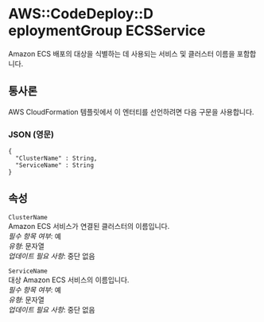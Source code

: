 # AWS::CodeDeploy::D eploymentGroup ECSService

Amazon ECS 배포의 대상을 식별하는 데 사용되는 서비스 및 클러스터 이름을 포함합니다.

## 통사론

AWS CloudFormation 템플릿에서 이 엔터티를 선언하려면 다음 구문을 사용합니다.

### JSON (영문)

```
{
  "ClusterName" : String,
  "ServiceName" : String
}
```

## 속성

`ClusterName`  
 Amazon ECS 서비스가 연결된 클러스터의 이름입니다.  
_필수 항목 여부_: 예  
_유형_: 문자열  
_업데이트 필요 사항_: 중단 없음

`ServiceName`  
 대상 Amazon ECS 서비스의 이름입니다.  
_필수 항목 여부_: 예  
_유형_: 문자열  
_업데이트 필요 사항_: 중단 없음
